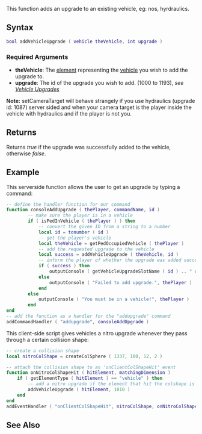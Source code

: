 
{{Server client function}}
This function adds an upgrade to an existing vehicle, eg: nos, hyrdraulics.

==Syntax==
<syntaxhighlight lang="lua">bool addVehicleUpgrade ( vehicle theVehicle, int upgrade )</syntaxhighlight>
{{OOP||[[/vehicle.md|vehicle]]:addUpgrade}}
===Required Arguments===
*'''theVehicle''': The [[/element.md|element]] representing the [[/vehicle.md|vehicle]] you wish to add the upgrade to.
*'''upgrade''': The id of the upgrade you wish to add. (1000 to 1193), ''see [[/Vehicle Upgrades.md|Vehicle Upgrades]]''
'''Note:''' setCameraTarget will behave strangely if you use hydraulics (upgrade id: 1087) server sided and when your camera target is the player inside the vehicle with hydraulics and if the player is not you.

==Returns==
Returns ''true'' if the upgrade was successfully added to the vehicle, otherwise ''false''.

==Example==
<section name="Example 1" class="server" show="true">
This serverside function allows the user to get an upgrade by typing a command:
<syntaxhighlight lang="lua">
-- define the handler function for our command
function consoleAddUpgrade ( thePlayer, commandName, id )
        -- make sure the player is in a vehicle
        if ( isPedInVehicle ( thePlayer ) ) then
            -- convert the given ID from a string to a number
            local id = tonumber ( id )
            -- get the player's vehicle
            local theVehicle = getPedOccupiedVehicle ( thePlayer )
            -- add the requested upgrade to the vehicle
            local success = addVehicleUpgrade ( theVehicle, id )
            -- inform the player of whether the upgrade was added successfully
            if ( success ) then
                outputConsole ( getVehicleUpgradeSlotName ( id ) .. " upgrade added.", thePlayer )
            else
                outputConsole ( "Failed to add upgrade.", thePlayer )
            end
        else
            outputConsole ( "You must be in a vehicle!", thePlayer )
        end
end
-- add the function as a handler for the "addupgrade" command
addCommandHandler ( "addupgrade", consoleAddUpgrade )
</syntaxhighlight>
</section>

<section name="Example 2" class="client" show="true">
This client-side script gives vehicles a nitro upgrade whenever they pass through a certain collision shape:
<syntaxhighlight lang="lua">
-- create a collision shape
local nitroColShape = createColSphere ( 1337, 100, 12, 2 )

-- attach the collision shape to an 'onClientColShapeHit' event
function onNitroColShapeHit ( hitElement, matchingDimension )
    if ( getElementType ( hitElement ) == "vehicle" ) then
        -- add a nitro upgrade if the element that hit the colshape is a vehicle
        addVehicleUpgrade ( hitElement, 1010 )
    end
end
addEventHandler ( "onClientColShapeHit", nitroColShape, onNitroColShapeHit )
</syntaxhighlight>
</section>

==See Also==
{{Vehicle functions}}